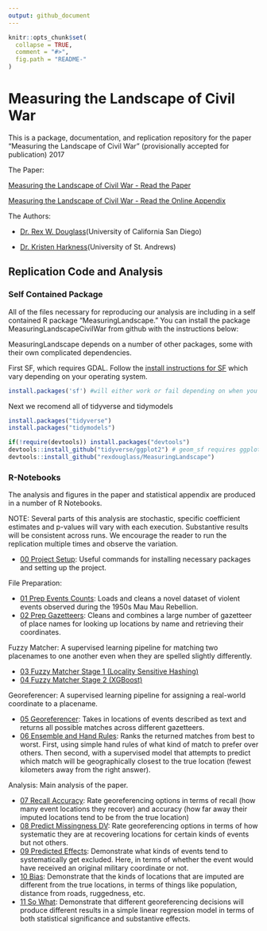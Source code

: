```yaml
---
output: github_document
---
```


<!-- README.md is generated from README.Rmd. Please edit that file -->


```r
knitr::opts_chunk$set(
  collapse = TRUE,
  comment = "#>",
  fig.path = "README-"
)
``` 
 
# Measuring the Landscape of Civil War

This is a package, documentation, and replication repository for the paper "Measuring the Landscape of Civil War" (provisionally accepted for publication) 2017

The Paper:

[Measuring the Landscape of Civil War - Read the Paper](https://github.com/rexdouglass/MeasuringLandscape/blob/master/paper/MeasuringLandscapeOfCivilWar_2017.pdf)

[Measuring the Landscape of Civil War - Read the Online Appendix](https://github.com/rexdouglass/MeasuringLandscape/blob/master/paper/MeasuringLandscape_Appendix.pdf)

The Authors:

* [Dr. Rex W. Douglass](http://www.rexdouglass.com)(University of California San Diego)

* [Dr. Kristen Harkness](https://kristenharkness.com/)(University of St. Andrews)


## Replication Code and Analysis

### Self Contained Package

All of the files necessary for reproducing our analysis are including in a self contained R package "MeasuringLandscape." You can install the package MeasuringLandscapeCivilWar from github with the instructions below:

MeasuringLandscape depends on a number of other packages, some with their own complicated dependencies.

First SF, which requires GDAL. Follow the [install instructions for SF](https://github.com/r-spatial/sf) which vary depending on your operating system.
```r
install.packages('sf') #will either work or fail depending on when you have GDAL installed
```

Next we recomend all of tidyverse and tidymodels
```r
install.packages("tidyverse")
install.packages("tidymodels")
```

```r
if(!require(devtools)) install.packages("devtools")
devtools::install_github("tidyverse/ggplot2") # geom_sf requires ggplot installed off of the dev server
devtools::install_github("rexdouglass/MeasuringLandscape")
```

### R-Notebooks

The analysis and figures in the paper and statistical appendix are produced in a number of R Notebooks. 

NOTE: Several parts of this analysis are stochastic, specific coefficient estimates and p-values will vary with each execution. Substantive results will be consistent across runs. We encourage the reader to run the replication multiple times and observe the variation. 

* [00 Project Setup](https://rexdouglass.github.io/MeasuringLandscape/00_project_setup.nb.html): Useful commands for installing necessary packages and setting up the project.

File Preparation:

* [01 Prep Events Counts](https://rexdouglass.github.io/MeasuringLandscape/01_prep_events_counts.nb.html): Loads and cleans a novel dataset of violent events observed during the 1950s Mau Mau Rebellion.
* [02 Prep Gazetteers](https://rexdouglass.github.io/MeasuringLandscape/02_prep_gazeteers.nb.html): Cleans and combines a large number of gazetteer of place names for looking up locations by name and retrieving their coordinates.

Fuzzy Matcher: A supervised learning pipeline for matching two placenames to one another even when they are spelled slightly differently.

* [03 Fuzzy Matcher Stage 1 (Locality Sensitive Hashing)](https://rexdouglass.github.io/MeasuringLandscape/03_fuzzy_matcher_stage_1_lsh.nb.html)
* [04 Fuzzy Matcher Stage 2 (XGBoost)](https://rexdouglass.github.io/MeasuringLandscape/04_fuzzy_matcher_stage_2_xgboost.nb.html)

Georeferencer: A supervised learning pipeline for assigning a real-world coordinate to a placename.

* [05 Georeferencer](https://rexdouglass.github.io/MeasuringLandscape/05_georeferencer.nb.html): Takes in locations of events described as text and returns all possible matches across different gazetteers.
* [06 Ensemble and Hand Rules](https://rexdouglass.github.io/MeasuringLandscape/06_ensemble_and_hand_rules.nb.html): Ranks the returned matches from best to worst. First, using simple hand rules of what kind of match to prefer over others. Then second, with a supervised model that attempts to predict which match will be geographically closest to the true location (fewest kilometers away from the right answer).


Analysis: Main analysis of the paper.

* [07 Recall Accuracy](https://rexdouglass.github.io/MeasuringLandscape/07_recall_accuracy.nb.html): Rate georeferencing options in terms of recall (how many event locations they recover) and accuracy (how far away their imputed locations tend to be from the true location)
* [08 Predict Missingness DV](https://rexdouglass.github.io/MeasuringLandscape/08_predict_missingness_lhs.nb.html): Rate georeferencing options in terms of how systematic they are at recovering locations for certain kinds of events but not others.
* [09 Predicted Effects](https://rexdouglass.github.io/MeasuringLandscape/09_predicted_effects.nb.html): Demonstrate what kinds of events tend to systematically get excluded. Here, in terms of whether the event would have received an original military coordinate or not.
* [10 Bias](https://rexdouglass.github.io/MeasuringLandscape/10_bias.nb.html): Demonstrate that the kinds of locations that are imputed are different from the true locations, in terms of things like population, distance from roads, ruggedness, etc.
* [11 So What](https://rexdouglass.github.io/MeasuringLandscape/11_so_what.nb.html): Demonstrate that different georeferencing decisions will produce different results in a simple linear regression model in terms of both statistical significance and substantive effects.

 

